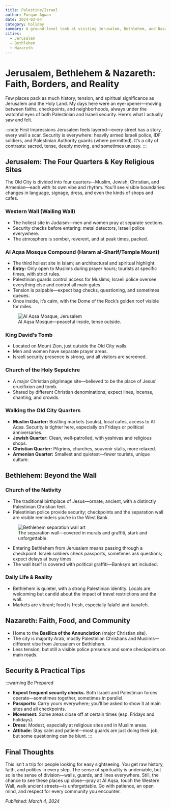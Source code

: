 ```yaml
---
title: Palestine/Israel
author: Furqan Agwan
date: 2024-03-04
category: holiday
summary: A ground-level look at visiting Jerusalem, Bethlehem, and Nazareth—covering religious sites, the divided city, and what it’s really like navigating heavy security and different communities.
cities:
  - Jerusalem
  - Bethlehem
  - Nazareth
---
```


# Jerusalem, Bethlehem & Nazareth: Faith, Borders, and Reality

Few places pack as much history, tension, and spiritual significance as Jerusalem and the Holy Land. My days here were an eye-opener—moving between faiths, checkpoints, and neighborhoods, always under the watchful eyes of both Palestinian and Israeli security. Here’s what I actually saw and felt.

:::note First Impressions
Jerusalem feels layered—every street has a story, every wall a scar. Security is everywhere: heavily armed Israeli police, IDF soldiers, and Palestinian Authority guards (where permitted). It’s a city of contrasts: sacred, tense, deeply moving, and sometimes uneasy.
:::

## Jerusalem: The Four Quarters & Key Religious Sites

The Old City is divided into four quarters—Muslim, Jewish, Christian, and Armenian—each with its own vibe and rhythm.
You’ll see visible boundaries: changes in language, signage, dress, and even the kinds of shops and cafes.

### **Western Wall (Wailing Wall)**

- The holiest site in Judaism—men and women pray at separate sections.
- Security checks before entering: metal detectors, Israeli police everywhere.
- The atmosphere is somber, reverent, and at peak times, packed.

### **Al Aqsa Mosque Compound (Haram al-Sharif/Temple Mount)**

- The third holiest site in Islam; an architectural and spiritual highlight.
- **Entry:** Only open to Muslims during prayer hours; tourists at specific times, with strict rules.
- Palestinian guards control access for Muslims; Israeli police oversee everything else and control all main gates.
- Tension is palpable—expect bag checks, questioning, and sometimes queues.
- Once inside, it’s calm, with the Dome of the Rock’s golden roof visible for miles.

<figure>
  <img
    src="https://images.unsplash.com/photo-1509114397022-ed747cca3f65?auto=format&fit=crop&w=800&q=80"
    alt="Al Aqsa Mosque, Jerusalem"
  />
  <figcaption>Al Aqsa Mosque—peaceful inside, tense outside.</figcaption>
</figure>

### **King David’s Tomb**

- Located on Mount Zion, just outside the Old City walls.
- Men and women have separate prayer areas.
- Israeli security presence is strong, and all visitors are screened.

### **Church of the Holy Sepulchre**

- A major Christian pilgrimage site—believed to be the place of Jesus’ crucifixion and tomb.
- Shared by different Christian denominations; expect lines, incense, chanting, and crowds.

### **Walking the Old City Quarters**

- **Muslim Quarter:** Bustling markets (souks), local cafes, access to Al Aqsa.
  Security is tighter here, especially on Fridays or political anniversaries.
- **Jewish Quarter:** Clean, well-patrolled, with yeshivas and religious shops.
- **Christian Quarter:** Pilgrims, churches, souvenir stalls, more relaxed.
- **Armenian Quarter:** Smallest and quietest—fewer tourists, unique culture.

## Bethlehem: Beyond the Wall

### **Church of the Nativity**

- The traditional birthplace of Jesus—ornate, ancient, with a distinctly Palestinian Christian feel.
- Palestinian police provide security; checkpoints and the separation wall are visible reminders you’re in the West Bank.

<figure>
  <img
    src="https://images.unsplash.com/photo-1506784365847-bbad939e9335?auto=format&fit=crop&w=800&q=80"
    alt="Bethlehem separation wall art"
  />
  <figcaption>
    The separation wall—covered in murals and graffiti, stark and unforgettable.
  </figcaption>
</figure>

- Entering Bethlehem from Jerusalem means passing through a checkpoint.
  Israeli soldiers check passports, sometimes ask questions; expect delays at busy times.
- The wall itself is covered with political graffiti—Banksy’s art included.

### **Daily Life & Reality**

- Bethlehem is quieter, with a strong Palestinian identity.
  Locals are welcoming but candid about the impact of travel restrictions and the wall.
- Markets are vibrant; food is fresh, especially falafel and kanafeh.

## Nazareth: Faith, Food, and Community

- Home to the **Basilica of the Annunciation** (major Christian site).
- The city is majority Arab, mostly Palestinian Christians and Muslims—different vibe from Jerusalem or Bethlehem.
- Less tension, but still a visible police presence and some checkpoints on main roads.

## Security & Practical Tips

:::warning Be Prepared

- **Expect frequent security checks.** Both Israeli and Palestinian forces operate—sometimes together, sometimes in parallel.
- **Passports:** Carry yours everywhere; you’ll be asked to show it at main sites and all checkpoints.
- **Movement:** Some areas close off at certain times (esp. Fridays and holidays).
- **Dress:** Modest, especially at religious sites and in Muslim areas.
- **Attitude:** Stay calm and patient—most guards are just doing their job, but some questioning can be blunt.
  :::

## Final Thoughts

This isn’t a trip for people looking for easy sightseeing. You get raw history, faith, and politics in every step. The sense of spirituality is undeniable, but so is the sense of division—walls, guards, and lines everywhere. Still, the chance to see these places up close—pray at Al Aqsa, touch the Western Wall, walk ancient streets—is unforgettable. Go with patience, an open mind, and respect for every community you encounter.

_Published: March 4, 2024_
